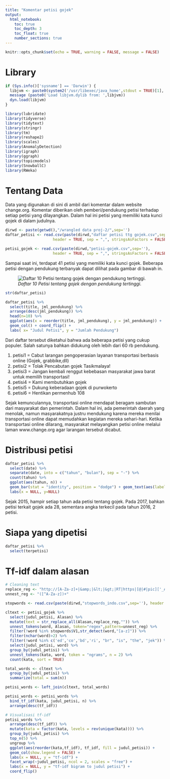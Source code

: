 ```yaml
---
title: "Komentar petisi gojek"
output: 
  html_notebook:
    toc: true
    toc_depth: 3
    toc_float: true
    number_sections: true
---
```


```r
knitr::opts_chunk$set(echo = TRUE, warning = FALSE, message = FALSE)
```

# Library

```r
if (Sys.info()['sysname'] == 'Darwin') {
  libjvm <- paste0(system2('/usr/libexec/java_home',stdout = TRUE)[1],'/jre/lib/server/libjvm.dylib')
  message (paste0('Load libjvm.dylib from: ',libjvm))
  dyn.load(libjvm)
}

library(lubridate)
library(tidyverse)
library(tidytext)
library(stringr)
library(tm)
library(reshape2)
library(scales)
library(AnomalyDetection)
library(igraph)
library(ggraph)
library(topicmodels)
library(SnowballC)
library(RWeka) 
```

# Tentang Data

Data yang digunakan di sini di ambil dari komentar dalam website change.org. Komentar diberikan oleh pemberi/pendukung petisi terhadap setiap petisi yang dilayangkan. Dalam hal ini petisi yang memiliki kata kunci gojek di dalam judulnya. 

```r
dirwd <- paste(getwd(),"/wrangled data proj-2/",sep='')
daftar_petisi <- read.csv(paste(dirwd,"daftar petisi ttg gojek.csv",sep=''), 
                     header = TRUE, sep = ",", stringsAsFactors = FALSE)

petisi_gojek <- read.csv(paste(dirwd,"petisi-gojek.csv",sep=''), 
                     header = TRUE, sep = ",", stringsAsFactors = FALSE)
```

Sampai saat ini, terdapat 41 petisi yang memiliki kata kunci gojek. Beberapa petisi dengan pendukung terbanyak dapat dilihat pada gambar di bawah in.

![*Daftar 10 Petisi tentang gojek dengan pendukung tertinggi.*](/Volumes/mydata/RStudio/virtualCitizens/vc-proj2/daftar petisi.png)

```r
str(daftar_petisi)

daftar_petisi %>%
  select(title, jml_pendukung) %>%
  arrange(desc(jml_pendukung)) %>%
  head(n=10) %>%
  ggplot(aes(x = reorder(title, jml_pendukung), y = jml_pendukung)) +
  geom_col() + coord_flip() +
  labs( x= "Judul Petisi", y = "Jumlah Pendukung")
```

Dari daftar tersebut diketahui bahwa ada beberapa petisi yang cukup populer. Salah satunya bahkan didukung oleh lebih dari 60 rb pendukung. 

1. petisi1 = Cabut larangan pengoperasian layanan transportasi berbasis online (Gojek, grabbike,dll)
2. petisi2 = Tolak Pencabutan gojek Tasikmalaya!
3. petisi3 = Jangan kembali renggut kebebasan masyarakat jawa barat untuk memilih transportasi!
4. petisi4 = Kami membutuhkan gojek
5. petisi5 = Dukung keberadaan gojek di purwokerto
6. petisi6 = Hentikan permenhub 108

Sejak kemunculannya, transportasi online mendapat beragam sambutan dari masyarakat dan pemerintah. Dalam hal ini, ada pemerintah daerah yang menolak, namun masyarakatnya justru mendukung karena mereka menilai transportasi online dapat memudahkan kegiatan mereka sehari-hari. Ketika transportasi online dilarang, masyarakat melayangkan petisi online melalui laman www.change.org agar larangan tersebut dicabut.


# Distribusi petisi 

```r
daftar_petisi %>%
  select(date) %>%
  separate(date, into = c("tahun", "bulan"), sep = "-") %>%
  count(tahun) %>% 
  ggplot(aes(tahun, n)) + 
  geom_bar(stat = "identity", position = "dodge") + geom_text(aes(label=n), vjust=0) +
  labs(x = NULL, y=NULL)
```

Sejak 2015, hampir setiap tahun ada petisi tentang gojek. Pada 2017, bahkan petisi terkait gojek ada 28, sementara angka terkecil pada tahun 2016, 2 petisi. 

# Siapa yang dipetisi

```r
daftar_petisi %>%
  select(terpetisi)
```

# Tf-idf dalam alasan

```r

# Cleaning text
replace_reg <- "http://[A-Za-z]+|&amp;|&lt;|&gt;|RT|https|[@|#|pic]['_A-Za-z|[:punct:]|\\d]+"
unnest_reg <- "([^A-Za-z])+"

stopwords <- read.csv(paste(dirwd,"stopwords_indo.csv",sep=''), header = FALSE)

cltext <- petisi_gojek %>%
  select(judul_petisi, Alasan) %>%
  mutate(text = str_replace_all(Alasan,replace_reg,"")) %>%
  unnest_tokens(word, Alasan, token="regex",pattern=unnest_reg) %>%
  filter(!word %in% stopwords$V1,str_detect(word,"[a-z]")) %>%
  filter(nchar(word)>2) %>%
  filter(!word %in% c('ed','co','bd','ri', "br", "is", "the", "jek")) %>%
  select(judul_petisi, word) %>%
  group_by(judul_petisi) %>%
  unnest_tokens(kata, word, token = "ngrams", n = 2) %>%
  count(kata, sort = TRUE)

total_words <- cltext %>% 
  group_by(judul_petisi) %>% 
  summarize(total = sum(n))

petisi_words <- left_join(cltext, total_words)

petisi_words <- petisi_words %>%
  bind_tf_idf(kata, judul_petisi, n) %>%
  arrange(desc(tf_idf))

# Visualisasi tf-idf
petisi_words %>%
  arrange(desc(tf_idf)) %>%
  mutate(kata = factor(kata, levels = rev(unique(kata)))) %>% 
  group_by(judul_petisi) %>% 
  top_n(5) %>% 
  ungroup %>%
  ggplot(aes(reorder(kata,tf_idf), tf_idf, fill = judul_petisi)) +
  geom_col(show.legend = FALSE) +
  labs(x = NULL, y = "tf-idf") +
  facet_wrap(~judul_petisi, ncol = 2, scales = "free") + 
  labs(x = NULL, y = "tf-idf bigram to judul petisi") +
  coord_flip()
```

